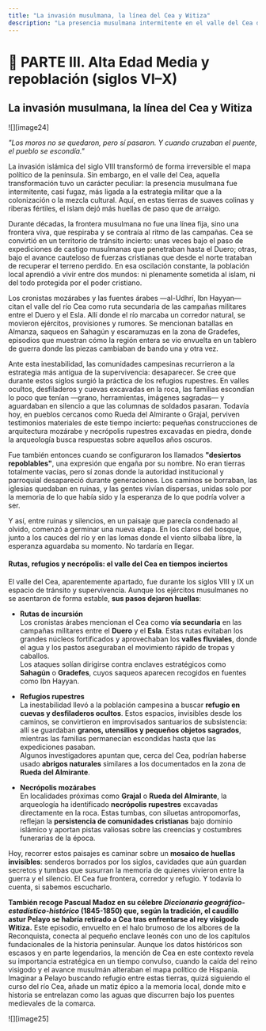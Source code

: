 ```yaml
---
title: "La invasión musulmana, la línea del Cea y Witiza"
description: "La presencia musulmana intermitente en el valle del Cea durante el siglo VIII, las rutas de incursión, refugios rupestres y la tradición que vincula a Pelayo con este territorio tras su enfrentamiento con Witiza."
---
```


# 📘 PARTE III. Alta Edad Media y repoblación (siglos VI–X)

## La invasión musulmana, la línea del Cea y Witiza

![][image24]

*"Los moros no se quedaron, pero sí pasaron. Y cuando cruzaban el puente, el pueblo se escondía."*

La invasión islámica del siglo VIII transformó de forma irreversible el mapa político de la península. Sin embargo, en el valle del Cea, aquella transformación tuvo un carácter peculiar: la presencia musulmana fue intermitente, casi fugaz, más ligada a la estrategia militar que a la colonización o la mezcla cultural. Aquí, en estas tierras de suaves colinas y riberas fértiles, el islam dejó más huellas de paso que de arraigo.

Durante décadas, la frontera musulmana no fue una línea fija, sino una frontera viva, que respiraba y se contraía al ritmo de las campañas. Cea se convirtió en un territorio de tránsito incierto: unas veces bajo el paso de expediciones de castigo musulmanas que penetraban hasta el Duero; otras, bajo el avance cauteloso de fuerzas cristianas que desde el norte trataban de recuperar el terreno perdido. En esa oscilación constante, la población local aprendió a vivir entre dos mundos: ni plenamente sometida al islam, ni del todo protegida por el poder cristiano.

Los cronistas mozárabes y las fuentes árabes —al-Udhrí, Ibn Hayyan— citan el valle del río Cea como ruta secundaria de las campañas militares entre el Duero y el Esla. Allí donde el río marcaba un corredor natural, se movieron ejércitos, provisiones y rumores. Se mencionan batallas en Almanza, saqueos en Sahagún y escaramuzas en la zona de Gradefes, episodios que muestran cómo la región entera se vio envuelta en un tablero de guerra donde las piezas cambiaban de bando una y otra vez.

Ante esta inestabilidad, las comunidades campesinas recurrieron a la estrategia más antigua de la supervivencia: desaparecer. Se cree que durante estos siglos surgió la práctica de los refugios rupestres. En valles ocultos, desfiladeros y cuevas excavadas en la roca, las familias escondían lo poco que tenían —grano, herramientas, imágenes sagradas— y aguardaban en silencio a que las columnas de soldados pasaran. Todavía hoy, en pueblos cercanos como Rueda del Almirante o Grajal, perviven testimonios materiales de este tiempo incierto: pequeñas construcciones de arquitectura mozárabe y necrópolis rupestres excavadas en piedra, donde la arqueología busca respuestas sobre aquellos años oscuros.

Fue también entonces cuando se configuraron los llamados **"desiertos repoblables"**, una expresión que engaña por su nombre. No eran tierras totalmente vacías, pero sí zonas donde la autoridad institucional y parroquial desapareció durante generaciones. Los caminos se borraban, las iglesias quedaban en ruinas, y las gentes vivían dispersas, unidas solo por la memoria de lo que había sido y la esperanza de lo que podría volver a ser.

Y así, entre ruinas y silencios, en un paisaje que parecía condenado al olvido, comenzó a germinar una nueva etapa. En los claros del bosque, junto a los cauces del río y en las lomas donde el viento silbaba libre, la esperanza aguardaba su momento. No tardaría en llegar.

#### Rutas, refugios y necrópolis: el valle del Cea en tiempos inciertos

El valle del Cea, aparentemente apartado, fue durante los siglos VIII y IX un espacio de tránsito y supervivencia. Aunque los ejércitos musulmanes no se asentaron de forma estable, **sus pasos dejaron huellas**:

* **Rutas de incursión**  
   Los cronistas árabes mencionan el Cea como **vía secundaria** en las campañas militares entre el **Duero** y el **Esla**. Estas rutas evitaban los grandes núcleos fortificados y aprovechaban los **valles fluviales**, donde el agua y los pastos aseguraban el movimiento rápido de tropas y caballos.  
   Los ataques solían dirigirse contra enclaves estratégicos como **Sahagún** o **Gradefes**, cuyos saqueos aparecen recogidos en fuentes como Ibn Hayyan.

* **Refugios rupestres**  
   La inestabilidad llevó a la población campesina a buscar **refugio en cuevas y desfiladeros ocultos**. Estos espacios, invisibles desde los caminos, se convirtieron en improvisados santuarios de subsistencia: allí se guardaban **granos, utensilios y pequeños objetos sagrados**, mientras las familias permanecían escondidas hasta que las expediciones pasaban.  
   Algunos investigadores apuntan que, cerca del Cea, podrían haberse usado **abrigos naturales** similares a los documentados en la zona de **Rueda del Almirante**.

* **Necrópolis mozárabes**  
   En localidades próximas como **Grajal** o **Rueda del Almirante**, la arqueología ha identificado **necrópolis rupestres** excavadas directamente en la roca. Estas tumbas, con siluetas antropomorfas, reflejan la **persistencia de comunidades cristianas** bajo dominio islámico y aportan pistas valiosas sobre las creencias y costumbres funerarias de la época.

Hoy, recorrer estos paisajes es caminar sobre un **mosaico de huellas invisibles**: senderos borrados por los siglos, cavidades que aún guardan secretos y tumbas que susurran la memoria de quienes vivieron entre la guerra y el silencio. El Cea fue frontera, corredor y refugio. Y todavía lo cuenta, si sabemos escucharlo.

**También recoge Pascual Madoz en su célebre *Diccionario geográfico-estadístico-histórico* (1845-1850) que, según la tradición, el caudillo astur Pelayo se habría retirado a Cea tras enfrentarse al rey visigodo Witiza.** Este episodio, envuelto en el halo brumoso de los albores de la Reconquista, conecta al pequeño enclave leonés con uno de los capítulos fundacionales de la historia peninsular. Aunque los datos históricos son escasos y en parte legendarios, la mención de Cea en este contexto revela su importancia estratégica en un tiempo convulso, cuando la caída del reino visigodo y el avance musulmán alteraban el mapa político de Hispania. Imaginar a Pelayo buscando refugio entre estas tierras, quizá siguiendo el curso del río Cea, añade un matiz épico a la memoria local, donde mito e historia se entrelazan como las aguas que discurren bajo los puentes medievales de la comarca.

![][image25]